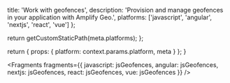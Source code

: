 
  title: 'Work with geofences',
  description: 'Provision and manage geofences in your application with Amplify Geo.',
  platforms: ['javascript', 'angular', 'nextjs', 'react', 'vue']
};

  return getCustomStaticPath(meta.platforms);
};

  return {
    props: {
      platform: context.params.platform,
      meta
    }
  };
}


<Fragments
  fragments={{
    javascript: jsGeofences,
    angular: jsGeofences,
    nextjs: jsGeofences,
    react: jsGeofences,
    vue: jsGeofences
  }}
/>

